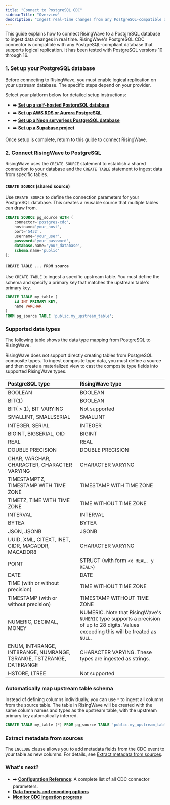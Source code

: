 ```yaml
---
title: "Connect to PostgreSQL CDC"
sidebarTitle: "Overview"
description: "Ingest real-time changes from any PostgreSQL-compatible database using change data capture (CDC)."
---
```


This guide explains how to connect RisingWave to a PostgreSQL database to ingest data changes in real time. RisingWave's PostgreSQL CDC connector is compatible with any PostgreSQL-compliant database that supports logical replication. It has been tested with PostgreSQL versions 10 through 16.

### 1. Set up your PostgreSQL database

Before connecting to RisingWave, you must enable logical replication on your upstream database. The specific steps depend on your provider.

Select your platform below for detailed setup instructions:

*   ➡️ **[Set up a self-hosted PostgreSQL database](./self-hosted)**
*   ➡️ **[Set up AWS RDS or Aurora PostgreSQL](./aws-rds)**
*   ➡️ **[Set up a Neon serverless PostgreSQL database](./neon)**
*   ➡️ **[Set up a Supabase project](./supabase)**

Once setup is complete, return to this guide to connect RisingWave.

### 2. Connect RisingWave to PostgreSQL

RisingWave uses the `CREATE SOURCE` statement to establish a shared connection to your database and the `CREATE TABLE` statement to ingest data from specific tables.

#### `CREATE SOURCE` (shared source)

Use `CREATE SOURCE` to define the connection parameters for your PostgreSQL database. This creates a reusable source that multiple tables can draw from.

```sql
CREATE SOURCE pg_source WITH (
    connector='postgres-cdc',
    hostname='your_host',
    port='5432',
    username='your_user',
    password='your_password',
    database.name='your_database',
    schema.name='public'
);
```

#### `CREATE TABLE ... FROM source`

Use `CREATE TABLE` to ingest a specific upstream table. You must define the schema and specify a primary key that matches the upstream table's primary key.

```sql
CREATE TABLE my_table (
    id INT PRIMARY KEY,
    name VARCHAR
)
FROM pg_source TABLE 'public.my_upstream_table';
```

### Supported data types

The following table shows the data type mapping from PostgreSQL to RisingWave.

<Note>
RisingWave does not support directly creating tables from PostgreSQL composite types. To ingest composite type data, you must define a source and then create a materialized view to cast the composite type fields into supported RisingWave types.
</Note>

| PostgreSQL type                                      | RisingWave type                                                                                                                                                                                                                                                                                                                                                                                                                                                                              |
| :--------------------------------------------------- | :------------------------------------------------------------------------------------------------------------------------------------------------------------------------------------------------------------------------------------------------------------------------------------------------------------------------------------------------------------------------------------------------------------------------------------------------------------------------------------------- |
| BOOLEAN                                              | BOOLEAN                                                                                                                                                                                                                                                                                                                                                                                                                                                                                      |
| BIT(1)                                               | BOOLEAN                                                                                                                                                                                                                                                                                                                                                                                                                                                                                      |
| BIT( > 1), BIT VARYING                               | Not supported                                                                                                                                                                                                                                                                                                                                                                                                                                                                                |
| SMALLINT, SMALLSERIAL                                | SMALLINT                                                                                                                                                                                                                                                                                                                                                                                                                                                                                     |
| INTEGER, SERIAL                                      | INTEGER                                                                                                                                                                                                                                                                                                                                                                                                                                                                                      |
| BIGINT, BIGSERIAL, OID                               | BIGINT                                                                                                                                                                                                                                                                                                                                                                                                                                                                                       |
| REAL                                                 | REAL                                                                                                                                                                                                                                                                                                                                                                                                                                                                                         |
| DOUBLE PRECISION                                     | DOUBLE PRECISION                                                                                                                                                                                                                                                                                                                                                                                                                                                                             |
| CHAR, VARCHAR, CHARACTER, CHARACTER VARYING          | CHARACTER VARYING                                                                                                                                                                                                                                                                                                                                                                                                                                                                            |
| TIMESTAMPTZ, TIMESTAMP WITH TIME ZONE                | TIMESTAMP WITH TIME ZONE                                                                                                                                                                                                                                                                                                                                                                                                                                                                     |
| TIMETZ, TIME WITH TIME ZONE                          | TIME WITHOUT TIME ZONE                                                                                                                                                                                                                                                                                                                                                                                                                                                                       |
| INTERVAL                                             | INTERVAL                                                                                                                                                                                                                                                                                                                                                                                                                                                                                     |
| BYTEA                                                | BYTEA                                                                                                                                                                                                                                                                                                                                                                                                                                                                                        |
| JSON, JSONB                                          | JSONB                                                                                                                                                                                                                                                                                                                                                                                                                                                                                        |
| UUID, XML, CITEXT, INET, CIDR, MACADDR, MACADDR8     | CHARACTER VARYING                                                                                                                                                                                                                                                                                                                                                                                                                                                                            |
| POINT                                                | STRUCT (with form `<x REAL, y REAL>`)                                                                                                                                                                                                                                                                                                                                                                                                                                                          |
| DATE                                                 | DATE                                                                                                                                                                                                                                                                                                                                                                                                                                                                                         |
| TIME (with or without precision)                     | TIME WITHOUT TIME ZONE                                                                                                                                                                                                                                                                                                                                                                                                                                                                       |
| TIMESTAMP (with or without precision)                | TIMESTAMP WITHOUT TIME ZONE                                                                                                                                                                                                                                                                                                                                                                                                                                                                  |
| NUMERIC, DECIMAL, MONEY                              | NUMERIC. Note that RisingWave's `NUMERIC` type supports a precision of up to 28 digits. Values exceeding this will be treated as `NULL`.                                                                                                                                                                                                                                                                                                                                                       |
| ENUM, INT4RANGE, INT8RANGE, NUMRANGE, TSRANGE, TSTZRANGE, DATERANGE | CHARACTER VARYING. These types are ingested as strings.                                                                                                                                                                                                                                                                                                                                                                                                                      |
| HSTORE, LTREE                                        | Not supported                                                                                                                                                                                                                                                                                                                                                                                                                                                                                |


### Automatically map upstream table schema

Instead of defining columns individually, you can use `*` to ingest all columns from the source table. The table in RisingWave will be created with the same column names and types as the upstream table, with the upstream primary key automatically inferred.

```sql
CREATE TABLE my_table (*) FROM pg_source TABLE 'public.my_upstream_table';
```

### Extract metadata from sources

The `INCLUDE` clause allows you to add metadata fields from the CDC event to your table as new columns. For details, see [Extract metadata from sources](/ingestion/advanced/extract-metadata-from-sources).

### What's next?

*   ➡️ **[Configuration Reference](./config)**: A complete list of all CDC connector parameters.
*   **[Data formats and encoding options](/ingestion/getting-started/formats-and-encoding-options)**
*   **[Monitor CDC ingestion progress](/ingestion/advanced/monitor-cdc-progress)** 